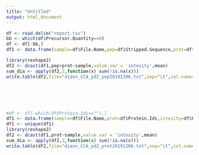 ---
title: "Untitled"
output: html_document
---

```{r}
df <- read.delim("report.tsv")
bb <- which(df$Precursor.Quantity==0)
df <- df[-bb,]
df1 <- data.frame(sample=df$File.Name,pep=df$Stripped.Sequence,prot=df$Protein.Ids,intesity=df$Precursor.Quantity)

library(reshape2)
df2 <- dcast(df1,pep+prot~sample,value.var = 'intesity',mean)
sum_dia <- apply(df2,2,function(x) sum(!is.na(x)))
write.table(df2,file="diann_CCA_pd2_pep20191206.txt",sep="\t",col.names = T,row.names = F,quote = F)






#df <- df[-which(df$Protein.Ids==""),]
df1 <- data.frame(sample=df$File.Name,prot=df$Protein.Ids,intesity=df$PG.Quantity)
df1 <- unique(df1)
library(reshape2)
df2 <- dcast(df1,prot~sample,value.var = 'intesity',mean)
sum_dia <- apply(df2,2,function(x) sum(!is.na(x)))
write.table(df2,file="diann_CCA_pd2_prot20191206.txt",sep="\t",col.names = T,row.names = F,quote = F)
```

